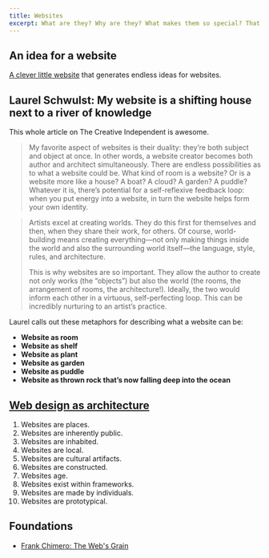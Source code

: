 ```yaml
---
title: Websites
excerpt: What are they? Why are they? What makes them so special? That's what I am trying to answer here.
---
```


## An idea for a website

[A clever little website](https://anideafora.website) that generates endless ideas for websites.

## Laurel Schwulst: My website is a shifting house next to a river of knowledge

<Bookmark url='https://thecreativeindependent.com/essays/laurel-schwulst-my-website-is-a-shifting-house-next-to-a-river-of-knowledge-what-could-yours-be/' />

This whole article on The Creative Independent is awesome.

> My favorite aspect of websites is their duality: they’re both subject and object at once. In other words, a website creator becomes both author and architect simultaneously. There are endless possibilities as to what a website could be. What kind of room is a website? Or is a website more like a house? A boat? A cloud? A garden? A puddle? Whatever it is, there’s potential for a self-reflexive feedback loop: when you put energy into a website, in turn the website helps form your own identity.

> Artists excel at creating worlds. They do this first for themselves and then, when they share their work, for others. Of course, world-building means creating everything—not only making things inside the world and also the surrounding world itself—the language, style, rules, and architecture.
>
> This is why websites are so important. They allow the author to create not only works (the “objects”) but also the world (the rooms, the arrangement of rooms, the architecture!). Ideally, the two would inform each other in a virtuous, self-perfecting loop. This can be incredibly nurturing to an artist’s practice.

Laurel calls out these metaphors for describing what a website can be:

- **Website as room**
- **Website as shelf**
- **Website as plant**
- **Website as garden**
- **Website as puddle**
- **Website as thrown rock that’s now falling deep into the ocean**

## [Web design as architecture](http://www--arc.com)

1. Websites are places.
2. Websites are inherently public.
3. Websites are inhabited.
4. Websites are local.
5. Websites are cultural artifacts.
6. Websites are constructed.
7. Websites age.
8. Websites exist within frameworks.
9. Websites are made by individuals.
10. Websites are prototypical.

## Foundations

- [Frank Chimero: The Web's Grain](https://frankchimero.com/writing/the-webs-grain/)